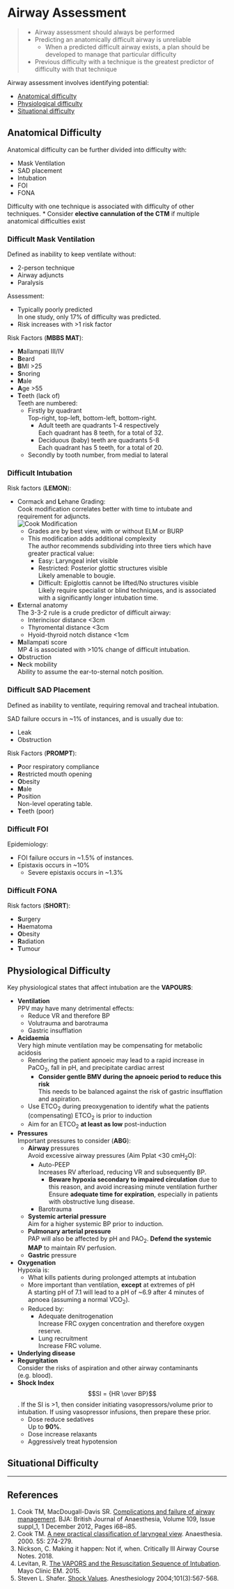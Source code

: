 # Airway Assessment


> * Airway assessment should always be performed
> * Predicting an anatomically difficult airway is unreliable
> 	* When a predicted difficult airway exists, a plan should be developed to manage that particular difficulty
> * Previous difficulty with a technique is the greatest predictor of difficulty with that technique

Airway assessment involves identifying potential:

* [Anatomical difficulty](#anat)  
* [Physiological difficulty](#phys)
* [Situational difficulty](#env)

## Anatomical Difficulty {#anat}

Anatomical difficulty can be further divided into difficulty with:

* Mask Ventilation
* SAD placement
* Intubation
* FOI
* FONA

Difficulty with one technique is associated with difficulty of other techniques.
* Consider **elective cannulation of the CTM** if multiple anatomical difficulties exist


### Difficult Mask Ventilation

Defined as inability to keep ventilate without:

* 2-person technique
* Airway adjuncts
* Paralysis

Assessment:

* Typically poorly predicted  
In one study, only 17% of difficulty was predicted.
* Risk increases with >1 risk factor

Risk Factors (**MBBS MAT**):

* **M**allampati III/IV
* **B**eard
* **B**MI >25
* **S**noring
* **M**ale
* **A**ge >55
* **T**eeth (lack of)  
Teeth are numbered:
	* Firstly by quadrant  
	Top-right, top-left, bottom-left, bottom-right.
		* Adult teeth are quadrants 1-4 respectively  
		Each quadrant has 8 teeth, for a total of 32.
		* Deciduous (baby) teeth are quadrants 5-8  
		Each quadrant has 5 teeth, for a total of 20.
	* Secondly by tooth number, from medial to lateral


### Difficult Intubation

Risk factors (**LEMON**):

* Cormack and **L**ehane Grading:  
Cook modification correlates better with time to intubate and requirement for adjuncts.  
![Cook Modification](/resources/c&lgradecookmod.png)
	* Grades are by best view, with or without ELM or BURP
	* This modification adds additional complexity  
	The author recommends subdividing into three tiers which have greater practical value:
		* Easy: Laryngeal inlet visible
		* Restricted: Posterior glottic structures visible  
		Likely amenable to bougie.
		* Difficult: Epiglottis cannot be lifted/No structures visible  
		Likely require specialist or blind techniques, and is associated with a significantly longer intubation time.
* **E**xternal anatomy  
The 3-3-2 rule is a crude predictor of difficult airway:
	* Interincisor distance <3cm
	* Thyromental distance <3cm
	* Hyoid-thyroid notch distance <1cm
* **M**allampati score  
MP 4 is associated with >10% change of difficult intubation.
* **O**bstruction
* **N**eck mobility  
Ability to assume the ear-to-sternal notch position.


### Difficult SAD Placement

Defined as inability to ventilate, requiring removal and tracheal intubation.

SAD failure occurs in ~1% of instances, and is usually due to:

* Leak
* Obstruction

Risk Factors (**PROMPT**):

* **P**oor respiratory compliance
* **R**estricted mouth opening
* **O**besity
* **M**ale
* **P**osition  
Non-level operating table.
* **T**eeth (poor)


### Difficult FOI


Epidemiology:

* FOI failure occurs in ~1.5% of instances. 
* Epistaxis occurs in ~10%
	* Severe epistaxis occurs in ~1.3%


### Difficult FONA

Risk factors (**SHORT**):

* **S**urgery 
* **H**aematoma
* **O**besity
* **R**adiation
* **T**umour


## Physiological Difficulty {#phys}	

Key physiological states that affect intubation are the **VAPOURS**:

* **Ventilation**  
PPV may have many detrimental effects:
	* Reduce VR and therefore BP
	* Volutrauma and barotrauma
	* Gastric insufflation
* **Acidaemia**  
Very high minute ventilation may be compensating for metabolic acidosis  
	* Rendering the patient apnoeic may lead to a rapid increase in PaCO<sub>2</sub>, fall in pH, and precipitate cardiac arrest
		* **Consider gentle BMV during the apnoeic period to reduce this risk**  
		This needs to be balanced against the risk of gastric insufflation and aspiration.
	* Use ETCO<sub>2</sub> during preoxygenation to identify what the patients (compensating) ETCO<sub>2</sub> is prior to induction
	* Aim for an ETCO<sub>2</sub> **at least as low** post-induction
* **Pressures**  
Important pressures to consider (**ABG**):
	* **Airway** pressures  
	Avoid excessive airway pressures (Aim Pplat <30 cmH<sub>2</sub>O):
		* Auto-PEEP  
		Increases RV afterload, reducing VR and subsequently BP.
			* **Beware hypoxia secondary to impaired circulation** due to this reason, and avoid increasing minute ventilation further  
			Ensure **adequate time for expiration**, especially in patients with obstructive lung disease.
		* Barotrauma
	* **Systemic arterial pressure**  
	Aim for a higher systemic BP prior to induction.
	* **Pulmonary arterial pressure**  
	PAP will also be affected by pH and PAO<sub>2</sub>. **Defend the systemic MAP** to maintain RV perfusion.
	* **Gastric** pressure
* **Oxygenation**  
Hypoxia is:
	* What kills patients during prolonged attempts at intubation
	* More important than ventilation, **except** at extremes of pH  
	A starting pH of 7.1 will lead to a pH of ~6.9 after 4 minutes of apnoea (assuming a normal VCO<sub>2</sub>).
	* Reduced by:
		* Adequate denitrogenation  
		Increase FRC oxygen concentration and therefore oxygen reserve.
		* Lung recruitment  
		Increase FRC volume.
* **Underlying disease**
* **Regurgitation**  
Consider the risks of aspiration and other airway contaminants (e.g. blood).
* **Shock Index**  
$$SI = {HR \over BP}$$. If the SI is >1, then consider initiating vasopressors/volume prior to intubation. If using vasopressor infusions, then prepare these prior.
	* Dose reduce sedatives  
	Up to **90%**.
	* Dose increase relaxants
	* Aggressively treat hypotension


## Situational Difficulty {#env}



---

## References

1. Cook TM, MacDougall-Davis SR.  [Complications and failure of airway management](https://academic.oup.com/bja/article/109/suppl_1/i68/293543). BJA: British Journal of Anaesthesia, Volume 109, Issue suppl_1, 1 December 2012, Pages i68–i85.
2. Cook TM. [A new practical classification of laryngeal view](https://onlinelibrary.wiley.com/doi/full/10.1046/j.1365-2044.2000.01270.x). Anaesthesia. 2000. 55: 274-279. 
3. Nickson, C. Making it happen: Not if, when. Critically Ill Airway Course Notes. 2018. 
4. Levitan, R. [The VAPORS and the Resuscitation Sequence of Intubation](https://www.youtube.com/watch?v=152xArQfWyU). Mayo Clinic EM. 2015.
5. Steven L. Shafer. [Shock Values](http://anesthesiology.pubs.asahq.org/article.aspx?articleid=1942673). Anesthesiology 2004;101(3):567-568.

